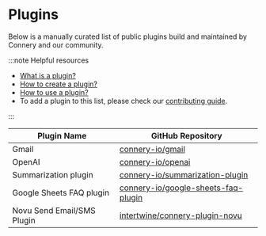 # Plugins

Below is a manually curated list of public plugins build and maintained by Connery and our community.

:::note Helpful resources

- [What is a plugin?](/docs/introduction/core-concepts#plugin)
- [How to create a plugin?](/docs/quickstart/create-plugin)
- [How to use a plugin?](/docs/quickstart/use-plugin)
- To add a plugin to this list, please check our [contributing guide](https://github.com/connery-io/connery/blob/main/CONTRIBUTING.md).

:::

| Plugin Name                | GitHub Repository                                                                             |
| -------------------------- | --------------------------------------------------------------------------------------------- |
| Gmail                      | [connery-io/gmail](https://github.com/connery-io/gmail)                                       |
| OpenAI                     | [connery-io/openai](https://github.com/connery-io/openai)                                     |
| Summarization plugin       | [connery-io/summarization-plugin](https://github.com/connery-io/summarization-plugin)         |
| Google Sheets FAQ plugin   | [connery-io/google-sheets-faq-plugin](https://github.com/connery-io/google-sheets-faq-plugin) |
| Novu Send Email/SMS Plugin | [intertwine/connery-plugin-novu](https://github.com/intertwine/connery-plugin-novu)           |
